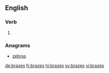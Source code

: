 ==English==

===Verb===
{{head|en|verb form}}

# {{en-third-person singular of|braze}}

===Anagrams===
* [[zebras#English|zebras]]

[[de:brazes]]
[[fr:brazes]]
[[hi:brazes]]
[[sv:brazes]]
[[vi:brazes]]
